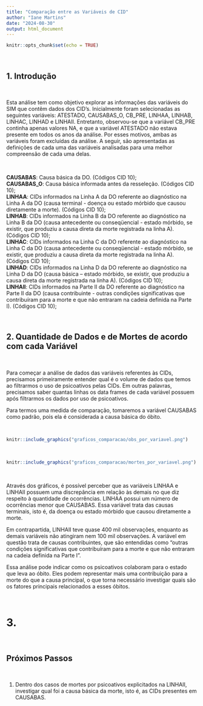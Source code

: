 ```yaml
---
title: "Comparação entre as Variáveis de CID"
author: "Iane Martins"
date: "2024-08-30"
output: html_document
---
```


```r
knitr::opts_chunk$set(echo = TRUE)
```

<br>

## 1. Introdução

<br>

Esta análise tem como objetivo explorar as informações das variáveis do SIM que contêm dados dos CID's. Inicialmente foram selecionadas as seguintes variáveis: ATESTADO, CAUSABAS_O, CB_PRE, LINHAA, LINHAB, LINHAC, LINHAD e LINHAII. Entretanto, observou-se que a variável CB_PRE continha apenas valores NA, e que a variável ATESTADO não estava presente em todos os anos da análise. Por esses motivos, ambas as variáveis foram excluídas da análise. A seguir, são apresentadas as definições de cada uma das variáveis analisadas para uma melhor compreensão de cada uma delas.  

<br>

**CAUSABAS**: Causa básica da DO. (Códigos CID 10);    
**CAUSABAS_O**: Causa básica informada antes da resseleção. (Códigos CID 10);  
**LINHAA**: CIDs informados na Linha A da DO referente ao diagnóstico na Linha A da DO (causa terminal - doença ou estado mórbido que causou diretamente a morte). (Códigos CID 10);  
**LINHAB**: CIDs informados na Linha B da DO referente ao diagnóstico na Linha B da DO (causa antecedente ou conseqüencial - estado mórbido, se existir, que produziu a causa direta da morte registrada na linha A). (Códigos CID 10);  
**LINHAC**: CIDs informados na Linha C da DO referente ao diagnóstico na Linha C da DO (causa antecedente ou conseqüencial - estado mórbido, se existir, que produziu a causa direta da morte registrada na linha A). (Códigos CID 10);  
**LINHAD**: CIDs informados na Linha D da DO referente ao diagnóstico na Linha D da DO (causa básica – estado mórbido, se existir, que produziu a causa direta da morte registrada na linha A). (Códigos CID 10);  
**LINHAII**: CIDs informados na Parte II da DO referente ao diagnóstico na Parte II da DO (causa contribuinte - outras condições significativas que contribuíram para a morte e que não entraram na cadeia definida na Parte I). (Códigos CID 10);  

<br>

## 2. Quantidade de Dados e de Mortes de acordo com cada Variável

<br>

Para começar a análise de dados das variáveis referentes às CIDs, precisamos primeiramente entender qual é o volume de dados que temos ao filtrarmos o uso de psicoativos pelas CIDs. Em outras palavras, precisamos saber quantas linhas os data frames de cada variável possuem após filtrarmos os dados por uso de psicoativos.

Para termos uma medida de comparação, tomaremos a variável CAUSABAS como padrão, pois ela é considerada a causa básica do óbito.

<br>

```r
knitr::include_graphics("graficos_comparacao/obs_por_variavel.png")
```

<br>

```r
knitr::include_graphics("graficos_comparacao/mortes_por_variavel.png")
```

<br>

Através dos gráficos, é possível perceber que as variáveis LINHAA e LINHAII possuem uma discrepância em relação às demais no que diz respeito à quantidade de ocorrências. LINHAA possui um número de ocorrências menor que CAUSABAS. Essa variável trata das causas terminais, isto é, da doença ou estado mórbido que causou diretamente a morte.

Em contrapartida, LINHAII teve quase 400 mil observações, enquanto as demais variáveis não atingiram nem 100 mil observações. A variável em questão trata de causas contribuintes, que são entendidas como "outras condições significativas que contribuíram para a morte e que não entraram na cadeia definida na Parte I".

Essa análise pode indicar como os psicoativos colaboram para o estado que leva ao óbito. Eles podem representar mais uma contribuição para a morte do que a causa principal, o que torna necessário investigar quais são os fatores principais relacionados a esses óbitos.

<br>

# 3. 



<br>

## Próximos Passos

<br>

1. Dentro dos casos de mortes por psicoativos explicitados na LINHAII, investigar qual foi a causa básica da morte, isto é, as CIDs presentes em CAUSABAS.
